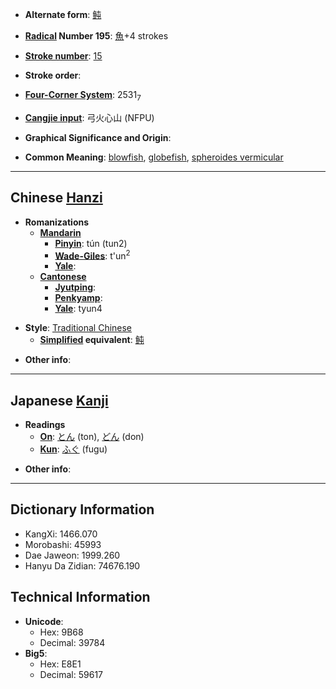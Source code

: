 * '''Alternate form''': [[鲀]]

* '''[[Wiktionary:Chinese radical index| Radical]] Number 195''': [[Wiktionary:Chinese radical index 魚|魚]]+4 strokes

* '''[[Wiktionary:Chinese total strokes index|Stroke number]]''': [[Wiktionary:Chinese total strokes index 15|15]]

* '''Stroke order''': 

* '''[[Wiktionary:Chinese four corner index|Four-Corner System]]''': 2531<sub>7</sub>

* '''[[Wiktionary:Chinese Cangjie index|Cangjie input]]''': 弓火心山 (NFPU)

* '''Graphical Significance and Origin''': 

* '''Common Meaning''': [[blowfish]], [[globefish]], [[spheroides vermicular]]<!-- species name? -->

----

== Chinese [[Hanzi]] ==

* '''Romanizations'''
** '''[[Mandarin]]'''
*** '''[[Pinyin]]''': tún (tun2)
*** '''[[Wade-Giles]]''': t'un<sup>2</sup>
*** '''[[Yale]]''': 
** '''[[Cantonese]]'''
*** '''[[Jyutping]]''':
*** '''[[Penkyamp]]''': 
*** '''[[Yale]]''': tyun4

* '''Style''': [[Traditional Chinese]] 
** '''[[Simplified Chinese|Simplified]] equivalent''': [[鲀]]

* '''Other info''': 

----

== Japanese [[Kanji]] ==

* '''Readings'''
** '''[[On]]''': [[とん]] (ton), [[どん]] (don)
** '''[[Kun]]''': [[ふぐ]] (fugu)

* '''Other info''':  

----

== Dictionary Information ==

* KangXi: 1466.070
* Morobashi: 45993
* Dae Jaweon: 1999.260
* Hanyu Da Zidian: 74676.190

== Technical Information ==

* '''Unicode''':
** Hex: 9B68
** Decimal: 39784
* '''Big5''':
** Hex: E8E1
** Decimal: 59617